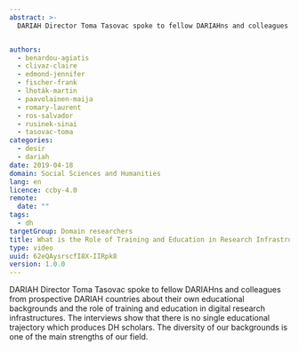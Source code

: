 ```yaml
---
abstract: >-
  DARIAH Director Toma Tasovac spoke to fellow DARIAHns and colleagues from prospective DARIAH countries about the role of training and education in digital research infrastructures.


authors:
  - benardou-agiatis
  - clivaz-claire
  - edmond-jennifer
  - fischer-frank
  - lhoták-martin
  - paavolainen-maija
  - romary-laurent
  - ros-salvador
  - rusinek-sinai
  - tasovac-toma
categories:
  - desir
  - dariah
date: 2019-04-18
domain: Social Sciences and Humanities
lang: en
licence: ccby-4.0
remote:
  date: ""
tags:
  - dh
targetGroup: Domain researchers
title: What is the Role of Training and Education in Research Infrastructures?
type: video
uuid: 62eQAysrscfI8X-IIRpk8
version: 1.0.0
---
```


DARIAH Director Toma Tasovac spoke to fellow DARIAHns and colleagues from prospective DARIAH countries about their own educational backgrounds and the role of training and education in digital research infrastructures. The interviews show that there is no single educational trajectory which produces DH scholars. The diversity of our backgrounds is one of the main strengths of our field.

<Grid layout="two-columns">
  <GridItem>
    <YouTube id="OqYJNUmhJzw" caption="Laurent Romary (Former DARIAH Director)" />
  </GridItem>

  <GridItem>
    <YouTube id="iwz0uhEhtg4" caption="Jennifer Edmond (DARIAH Director)" />
  </GridItem>

  <GridItem>
    <YouTube id="soL0itkLYpk" caption="Frank Fischer (DARIAH Director)" />
  </GridItem>

  <GridItem>
    <YouTube id="GIw3VHJwu5Y" caption="Agiatis Bernardou (Head of DARIAH VCC2)" />
  </GridItem>

  <GridItem>
    <YouTube id="ksxIewK316E" caption="Sinai Rusinek (Israel)" />
  </GridItem>

  <GridItem>
    <YouTube id="RnGyt4uymv8" caption="Maija Paavolainen (Finland)" />
  </GridItem>

  <GridItem>
    <YouTube id="mI1yfjAkwrM" caption="Claire Clivaz (Switzerland)" />
  </GridItem>

  <GridItem>
    <YouTube id="UPGetssiNL0" caption="Martin Lhoták (Czech Republic)" />
  </GridItem>

  <GridItem>
    <YouTube id="1cv-Tx7fOO0" caption="Salvador Ros (Spain)" />
  </GridItem>
</Grid>
